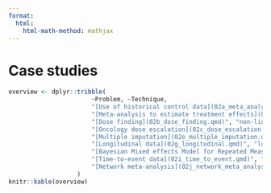 ```yaml
---
format:
  html:
    html-math-method: mathjax
---
```


# Case studies {#sec-case-studies}



::: {.content-visible when-profile="public"}
```r
overview <- dplyr::tribble(
                       ~Problem, ~Technique,
                       "[Use of historical control data](02a_meta_analysis.qmd)", "nested random effects",
                       "[Meta-analysis to estimate treatment effects](02ab_meta_analysis_trtdiff.qmd)", "aggregate data modeling & varying exposure times of count data",
                       "[Dose finding](02b_dose_finding.qmd)", "non-linear models",
                       "[Oncology dose escalation](02c_dose_escalation.qmd)",  "constrained parameters",
                       "[Multiple imputation](02e_multiple_imputation.qmd)", "multi-variate outcome modeling",
                       "[Longitudinal data](02g_longitudinal.qmd)", "longitudinal modeling with different covariance structures (MMRM)",
                       "[Bayesian Mixed effects Model for Repeated Measures (MMRM)](02h_mmrm.qmd)", "unstructured MMRM for a continuous endpoint",
                       "[Time-to-event data](02i_time_to_event.qmd)", "parametric time-to-event modeling with customized parametrization by using user-defined contrasts",
                       "[Network meta-analysis](02j_network_meta_analysis.qmd)", "arm based network meta-analysis"
                   )
knitr::kable(overview)
```
:::

